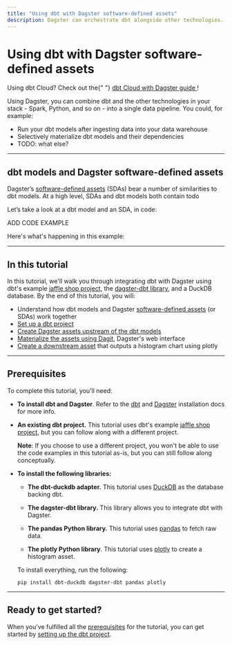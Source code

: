 ```yaml
---
title: "Using dbt with Dagster software-defined assets"
description: Dagster can orchestrate dbt alongside other technologies.
---
```


# Using dbt with Dagster software-defined assets

<Note>
  Using dbt Cloud? Check out the{" "}
  <a href="/integrations/dbt/using-dbt-cloud-with-dagster">
    dbt Cloud with Dagster guide
  </a>
  !
</Note>

Using Dagster, you can combine dbt and the other technologies in your stack - Spark, Python, and so on - into a single data pipeline. You could, for example:

- Run your dbt models after ingesting data into your data warehouse
- Selectively materialize dbt models and their dependencies
- TODO: what else?

---

## dbt models and Dagster software-defined assets

Dagster’s [software-defined assets](/concepts/assets/software-defined-assets) (SDAs) bear a number of similarities to dbt models. At a high level, SDAs and dbt models both contain todo

Let’s take a look at a dbt model and an SDA, in code:

<TODO>ADD CODE EXAMPLE</TODO>

Here's what's happening in this example:

<TODO></TODO>

---

## In this tutorial

In this tutorial, we'll walk you through integrating dbt with Dagster using dbt's example [jaffle shop project](https://github.com/dbt-labs/jaffle_shop), the [dagster-dbt library](/\_apidocs/libraries/dagster-dbt), and a DuckDB database. By the end of this tutorial, you will:

- Understand how dbt models and Dagster [software-defined assets](/concepts/assets/software-defined-assets) (or SDAs) work together
- [Set up a dbt project](/integrations/dbt/using-dbt-with-dagster/part-one)
- [Create Dagster assets upstream of the dbt models](/integrations/dbt/using-dbt-with-dagster/part-two)
- [Materialize the assets using Dagit](/integrations/dbt/using-dbt-with-dagster/part-three), Dagster's web interface
- [Create a downstream asset](/integrations/dbt/using-dbt-with-dagster/part-four) that outputs a histogram chart using plotly

---

## Prerequisites

To complete this tutorial, you'll need:

- **To install dbt and Dagster**. Refer to the [dbt](https://docs.getdbt.com/dbt-cli/install/overview) and [Dagster](/getting-started/install) installation docs for more info.

- **An existing dbt project.** This tutorial uses dbt's example [jaffle shop project](https://github.com/dbt-labs/jaffle_shop), but you can follow along with a different project.

  **Note**: If you choose to use a different project, you won't be able to use the code examples in this tutorial as-is, but you can still follow along conceptually.

- **To install the following libraries:**

  - **The dbt-duckdb adapter.** This tutorial uses [DuckDB](https://docs.getdbt.com/reference/warehouse-profiles/duckdb-profile) as the database backing dbt.

  - **The dagster-dbt library.** This library allows you to integrate dbt with Dagster.

  - **The pandas Python library.** This tutorial uses [pandas](https://pandas.pydata.org/docs/index.html) to fetch raw data.

  - **The plotly Python library**. This tutorial uses [plotly](https://plotly.com/python/) to create a histogram asset.

  To install everything, run the following:

  ```shell
  pip install dbt-duckdb dagster-dbt pandas plotly
  ```

---

## Ready to get started?

When you've fulfilled all the [prerequisites](#prerequisites) for the tutorial, you can get started by [setting up the dbt project](/integrations/dbt/using-dbt-with-dagster/part-one).

